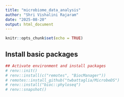 ```yaml
---
title: "microbiome_data_analysis"
author: "Shri Vishalini Rajaram"
date: "2025-08-20"
output: html_document
---
```


```r
knitr::opts_chunk$set(echo = TRUE)
```

## Install basic packages

```r
## Activate environment and install packages
# renv::init()
# renv::install(c("remotes", "BiocManager"))
# remotes::install_github("twbattaglia/MicrobeDS")
# renv::install("bioc::phyloseq")
# renv::snapshot()
```

```r

```

